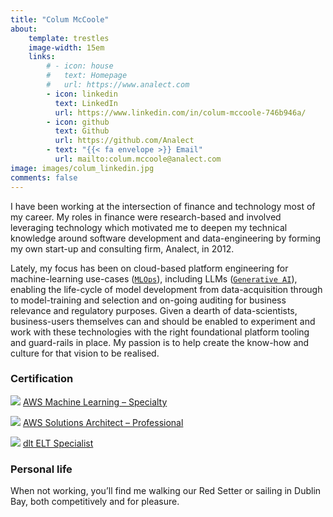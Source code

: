 ```yaml
---
title: "Colum McCoole"
about:
    template: trestles
    image-width: 15em
    links:
        # - icon: house
        #   text: Homepage
        #   url: https://www.analect.com
        - icon: linkedin
          text: LinkedIn
          url: https://www.linkedin.com/in/colum-mccoole-746b946a/
        - icon: github
          text: Github
          url: https://github.com/Analect
        - text: "{{< fa envelope >}} Email"
          url: mailto:colum.mccoole@analect.com
image: images/colum_linkedin.jpg
comments: false
---
```


I have been working at the intersection of finance and technology most of my career. My roles in finance were research-based and involved leveraging technology which motivated me to deepen my technical knowledge around software development and data-engineering by forming my own start-up and consulting firm, Analect, in 2012.

Lately, my focus has been on cloud-based platform engineering for machine-learning use-cases ([`MLOps`](https://en.wikipedia.org/wiki/MLOps)), including LLMs ([`Generative AI`](https://en.wikipedia.org/wiki/Generative_artificial_intelligence)), enabling the life-cycle of model development from data-acquisition through to model-training and selection and on-going auditing for business relevance and regulatory purposes. Given a dearth of data-scientists, business-users themselves can and should be enabled to experiment and work with these technologies with the right foundational platform tooling and guard-rails in place. My passion is to help create the know-how and culture for that vision to be realised.

### Certification

::: {.grid}

::: {.g-col-4}
[![](./images/aws-certified-machine-learning-specialty.png)](https://www.credly.com/badges/e0a27b46-2aed-4c28-9b00-3c661a077616/linked_in_profile)
[AWS Machine Learning – Specialty](https://aws.amazon.com/certification/certified-machine-learning-specialty/)
:::

::: {.g-col-4}
[![](./images/aws-cert-solutions-arch-prof.png)](https://www.credly.com/badges/a6053261-f1a2-4b33-876e-2bb872a30daa/linked_in_profile)
[AWS Solutions Architect – Professional](https://aws.amazon.com/certification/certified-solutions-architect-professional/)
:::

::: {.g-col-4}
[![](./images/dlt_ELT_specialist.png)](https://github.com/dlt-hub/dlt-certificates/blob/main/certificates/technical_certification/93731f82ecf6b105f8c18a1e40adddb210d00a6f00957e5e2ca00948964cd550.md)
[dlt ELT Specialist](https://github.com/dlt-hub/dlt-certificates/blob/main/certificates/technical_certification/93731f82ecf6b105f8c18a1e40adddb210d00a6f00957e5e2ca00948964cd550.md)
:::

:::

### Personal life

When not working, you’ll find me walking our Red Setter or sailing in Dublin Bay, both competitively and for pleasure.